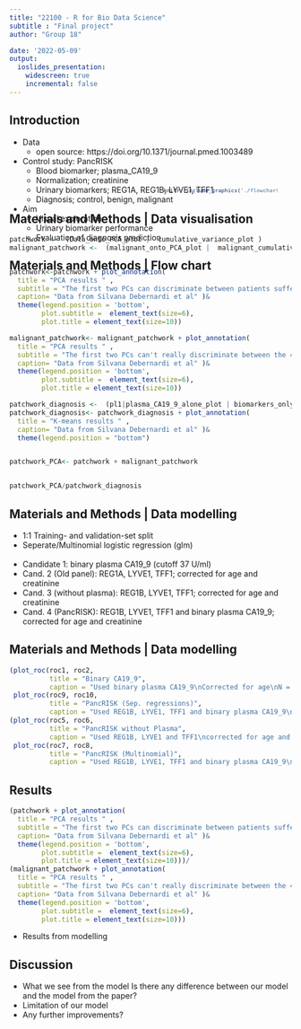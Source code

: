 ```yaml
---
title: "22100 - R for Bio Data Science"
subtitle : "Final project"
author: "Group 18"

date: '2022-05-09'
output: 
  ioslides_presentation:
    widescreen: true
    incremental: false
---
```

<style>
slides > slide {
color: #515151;
}
</style>

## Introduction
- Data
  - open source: https://doi.org/10.1371/journal.pmed.1003489
  
- Control study: PancRISK
  - Blood biomarker; plasma_CA19_9
  - Normalization; creatinine
  - Urinary biomarkers; REG1A, REG1B, LYVE1, TFF1
  - Diagnosis; control, benign, malignant

- Aim
  - Visual exploration
  - Urinary biomarker performance
  - Evaluation of diagnosis prediction

## Materials and Methods | Flow chart
<style>
slides > slide {
  background: linear-gradient(#ffffff, #ffffff 85%, #ffffff);
  background-color: white;
  }
</style>

<div style = "margin-top: -170px; margin-left: 250px; scale: 80%;">
```r
knitr::include_graphics('./flowchart.png')
```
</div>

## Materials and Methods | Data visualisation 
<style>
slides > slide {
  background: linear-gradient(#ffffff, #ffffff 85%, #ffffff);
  background-color: white;
  }
  
p { 
  margin-top: 0px; 
  margin-left: 0px;
} 
</style>
```r



patchwork <-  (Data_onto_PCA_plot |  cumulative_variance_plot )
malignant_patchwork <-  (malignant_onto_PCA_plot |  malignant_cumulative_variance_plot )


patchwork<-patchwork + plot_annotation(
  title = "PCA results " ,
  subtitle = "The first two PCs can discriminate between patients suffering from PC from the control and benign diagnosed ones  ",
  caption= "Data from Silvana Debernardi et al" )& 
  theme(legend.position = 'bottom',
        plot.subtitle =  element_text(size=6),
        plot.title = element_text(size=10))

malignant_patchwork<- malignant_patchwork + plot_annotation(
  title = "PCA results " ,
  subtitle = "The first two PCs can't really discriminate between the 4 PDAC stages ",
  caption= "Data from Silvana Debernardi et al" )& 
  theme(legend.position = 'bottom',
        plot.subtitle =  element_text(size=6),
        plot.title = element_text(size=10))

patchwork_diagnosis <-  (pl1|plasma_CA19_9_alone_plot | biomarkers_only_plot | complete_model_plot)+ plot_layout(guides = 'collect') 
patchwork_diagnosis<- patchwork_diagnosis + plot_annotation(
  title = "K-means results " ,
  caption= "Data from Silvana Debernardi et al" )&
  theme(legend.position = "bottom")


patchwork_PCA<- patchwork + malignant_patchwork


patchwork_PCA/patchwork_diagnosis


```


## Materials and Methods | Data modelling

- 1:1 Training- and validation-set split
- Seperate/Multinomial logistic regression (glm)
<br/><br/>
- Candidate 1: binary plasma CA19_9 (cutoff 37 U/ml)
- Cand. 2 (Old panel): REG1A, LYVE1, TFF1; corrected for age and creatinine
- Cand. 3 (without plasma): REG1B, LYVE1, TFF1; corrected for age and creatinine
- Cand. 4 (PancRISK): REG1B, LYVE1, TFF1 and binary plasma CA19_9; corrected for age and creatinine

## Materials and Methods | Data modelling
<style>
slides > slide {
  background: linear-gradient(#ffffff, #ffffff 85%, #ffffff);
  background-color: white;
  }
  
p { 
  margin-top: -40px; 
  margin-left: -40px;
} 
</style>
```r
(plot_roc(roc1, roc2, 
          title = "Binary CA19_9",
          caption = "Used binary plasma CA19_9\nCorrected for age\nN = 390") + 
 plot_roc(roc9, roc10, 
          title = "PancRISK (Sep. regressions)",
          caption = "Used REG1B, LYVE1, TFF1 and binary plasma CA19_9\nCorrected for age and creatinine\nN = 590\nSeperate regressions for contrasts:\nControl vs. Benign and Benign vs. Malignant")) /
(plot_roc(roc5, roc6, 
          title = "PancRISK without Plasma",
          caption = "Used REG1B, LYVE1 and TFF1\ncorrected for age and creatinine\nN = 590") + 
 plot_roc(roc7, roc8, 
          title = "PancRISK (Multinomial)",
          caption = "Used REG1B, LYVE1, TFF1 and binary plasma CA19_9\nCorrected for age and creatinine\nN = 590\nMultinom regression contrast Control vs. Benign vs. Malignant"))
```

## Results
```r
(patchwork + plot_annotation(
  title = "PCA results " ,
  subtitle = "The first two PCs can discriminate between patients suffering from PC from the control and benign diagnosed ones  ",
  caption= "Data from Silvana Debernardi et al" )& 
  theme(legend.position = 'bottom',
        plot.subtitle =  element_text(size=6),
        plot.title = element_text(size=10)))/
(malignant_patchwork + plot_annotation(
  title = "PCA results " ,
  subtitle = "The first two PCs can't really discriminate between the 4 PDAC stages ",
  caption= "Data from Silvana Debernardi et al" )& 
  theme(legend.position = 'bottom',
        plot.subtitle =  element_text(size=6),
        plot.title = element_text(size=10)))
```

- Results from modelling

## Discussion

- What we see from the model Is there any difference between our model and the model from the paper? 
- Limitation of our model 
- Any further improvements?